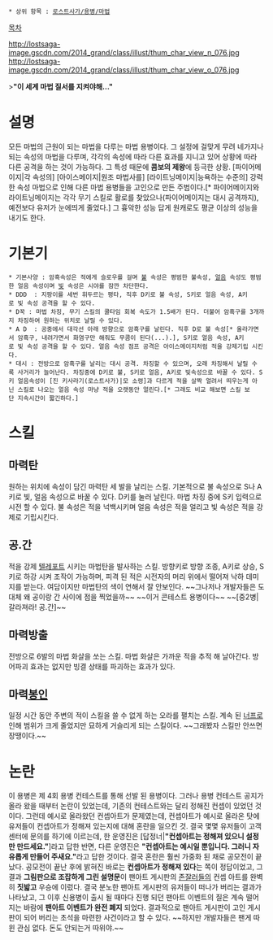  * 상위 항목 : [[로스트사가/용병/마법]]

[[목차]]

http://lostsaga-image.gscdn.com/2014_grand/class/illust/thum_char_view_n_076.jpg
http://lostsaga-image.gscdn.com/2014_grand/class/illust/thum_char_view_o_076.jpg

>'''"이 세계 마법 질서를 지켜야해..."'''

= 설명 =
모든 마법의 근원이 되는 마법을 다루는 마법 용병이다. 그 설정에 걸맞게 무려 네가지나 되는 속성의 마법을 다루며, 각각의 속성에 따라 다른 효과를 지니고 있어 상황에 따라 다른 공격을 하는 것이 가능하다. 그 특성 때문에 '''콤보의 제왕'''에 등극한 상황. [파이어메이지|각 속성의] [아이스메이지|원조 마법사를] [라이트닝메이지|능욕하는 수준의] 강력한 속성 마법으로 인해 다른 마법 용병들을 고인으로 만든 주범이다.[* 파이어메이지와 라이트닝메이지는 각각 무기 스킬로 활로를 찾았으나(파이어메이지는 대시 공격까지), 예전보다 유저가 눈에띄게 줄었다.] 그 흉악한 성능 답게 원캐로도 평균 이상의 성능을 내기도 한다.

= 기본기 =
 * 기본사양 : 암흑속성은 적에게 슬로우를 걸며 [[불]] 속성은 평범한 불속성, [[얼음]] 속성도 평범한 얼음 속성이며 [[빛]] 속성은 시야를 잠깐 차단한다.
 * DDD  : 지팡이를 세번 휘두르는 평타, 직후 D키로 불 속성, S키로 얼음 속성, A키로 빛 속성 공격을 할 수 있다.
 * D꾹 : 마법 차징, 무기 스킬의 쿨타임 회복 속도가 1.5배가 된다. 더불어 암흑구를 3개까지 차징하여 원하는 위치로 날릴 수 있다.
 * A D  : 공중에서 대각선 아래 방향으로 암흑구를 날린다. 직후 D로 불 속성[* 올라가면서 암흑구, 내려가면서 화염구만 해줘도 무콤이 된다(...).], S키로 얼음 속성, A키로 빛 속성 공격을 할 수 있다. 얼음 속성 점프 공격은 아이스메이지처럼 적을 강제기립 시킨다.
 * 대시 : 전방으로 암흑구를 날리는 대시 공격. 차징할 수 있으며, 오래 차징해서 날릴 수록 사거리가 늘어난다. 차징중에 D키로 불, S키로 얼음, A키로 빛속성으로 바꿀 수 있다. S키 얼음속성이 [진 키사라기(로스트사가)|모 소령]과 다르게 적을 살짝 얼려서 띄우는게 아닌 스킬로 나오는 얼음 속성 마냥 적을 오랫동안 얼린다.[* 그래도 비교 해보면 스킬 보단 지속시간이 짧긴하다.]

= 스킬 =
== 마력탄 ==
원하는 위치에 속성이 담긴 마력탄 세 발을 날리는 스킬. 기본적으로 불 속성으로 S나 A키로 빛, 얼음 속성으로 바꿀 수 있다. D키를 눌러 날린다. 마법 차징 중에 S키 입력으로 시전 할 수 있다. 불 속성은 적을 넉백시키며 얼음 속성은 적을 얼리고 빛 속성은 적을 강제로 기립시킨다.

== 공.간 ==
적을 강제 [[텔레포트]] 시키는 마법탄을 발사하는 스킬. 방향키로 방향 조종, A키로 상승, S키로 하강 시켜 조작이 가능하며, 피격 된 적은 시전자의 머리 위에서 떨어져 낙하 데미지를 받는다. 여담이지만 마법탄의 색이 연해서 잘 안보인다. ~~그나저나 개발자들은 도대체 왜 공이랑 간 사이에 점을 찍었을까~~ ~~이거 콘테스트 용병이다~~ ~~[중2병|갈라져라! 공.간]~~

== 마력방출 ==
전방으로 6발의 마법 화살을 쏘는 스킬. 마법 화살은 가까운 적을 추적 해 날아간다. 방어파괴 효과는 없지만 빙결 상태를 파괴하는 효과가 있다.

== 마력[[봉인]] ==
일정 시간 동안 주변의 적이 스킬을 쓸 수 없게 하는 오라를 펼치는 스킬. 계속 된 [[너프]]로 인해 범위가 크게 줄었지만 묘하게 거슬리게 되는 스킬이다. ~~그래봤자 스킬만 안쓰면 장땡이다.~~

= 논란 =
이 용병은 제 4회 용병 컨테스트를 통해 선발 된 용병이다. 그러나 용병 컨테스트 공지가 올라 왔을 때부터 논란이 있었는데, 기존의 컨테스트와는 달리 정해진 컨셉이 있었던 것이다. 그런데 예시로 올라왔던 컨셉아트가 문제였는데, 컨셉아트가 예시로 올라온 탓에 유저들이 컨셉아트가 정해져 있는지에 대해 혼란을 일으킨 것. 결국 몇몇 유저들이 고객센터에 문의를 하기에 이르는데, 한 운영진은 [답정너|'''"컨셉아트는 정해져 있으니 설정만 만드세요."''']라고 답한 반면, 다른 운영진은 '''"컨셉아트는 예시일 뿐입니다. 그러니 자유롭게 만들어 주새요."'''라고 답한 것이다. 결국 혼란은 훨씬 가중화 된 채로 공모전이 끝났다. 공모전이 끝난 후에 밝혀진 바로는 '''컨셉아트가 정해져 있다'''는 쪽이 정답이었고, 그 결과 '''그림판으로 조잡하게 그린 설명문'''이 팬아트 게시판의 [[존잘러]]들의 컨셉 아트를 완벽히 '''짓밟고''' 우승에 이렀다. 결국 분노한 팬아트 게시판의 유저들이 떠나가 버리는 결과가 나타났고, 그 이후 신용병이 출시 될 때마다 진행 되던 팬아트 이벤트의 질은 계속 떨어지는 바람에 '''팬아트 이벤트가 완전 폐지''' 되었다. 결과적으로 팬아트 게시판이 고인 게시판이 되어 버리는 초석을 마련한 사건이라고 할 수 있다. ~~하지만 개발자들은 팬게 따윈 관심 없다. 돈도 안되는거 따위야.~~
